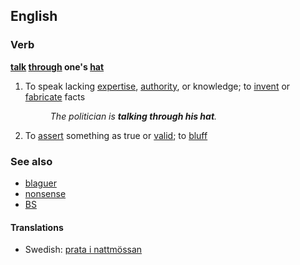 ==English==

===Verb===

'''[[talk]] [[through]] one's [[hat]]'''

# {{idiom}} To speak lacking [[expertise]], [[authority]], or knowledge; to [[invent]] or [[fabricate]] facts
#: ''The politician is '''talking through his hat'''.''
# {{idiom}} To [[assert]] something as true or [[valid]]; to [[bluff]]

===See also===
*[[blaguer]]
*[[nonsense]]
*[[BS]]

====Translations====
*Swedish: [[prata i nattmössan]]